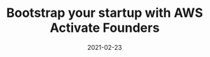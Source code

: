---
title: Bootstrap your startup with AWS Activate Founders
tagline: How I launched Transcribe Ninja with zero money.
date: 2021-02-23
link: https://jagonzalr.medium.com/bootstrap-your-startup-with-aws-activate-founders-2324399276de
type: post
---